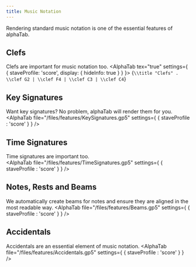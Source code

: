 ```yaml
---
title: Music Notation
---
```



Rendering standard music notation is one of the essential features of alphaTab. 
	   
## Clefs
Clefs are important for music notation too.
<AlphaTab tex="true" settings={ {
	staveProfile: 'score',
	display: {
		hideInfo: true
	}
} }>
{`
\\title "Clefs"
.
\\clef G2 | \\clef F4 | \\clef C3 | \\clef C4
`}
</AlphaTab>

## Key Signatures
Want key signatures? No problem, alphaTab will render them for you. 
<AlphaTab file="/files/features/KeySignatures.gp5" settings={ {
	staveProfile : 'score'
} } />

## Time Signatures
Time signatures are important too.  
<AlphaTab file="/files/features/TimeSignatures.gp5" settings={ {
	staveProfile : 'score'
} } />

## Notes, Rests and Beams
We automatically create beams for notes and ensure they are aligned in the most readable way. 
<AlphaTab file="/files/features/Beams.gp5" settings={ {
	staveProfile : 'score'
} } />

## Accidentals
Accidentals are an essential element of music notation.
<AlphaTab file="/files/features/Accidentals.gp5" settings={ {
	staveProfile : 'score'
} } />
